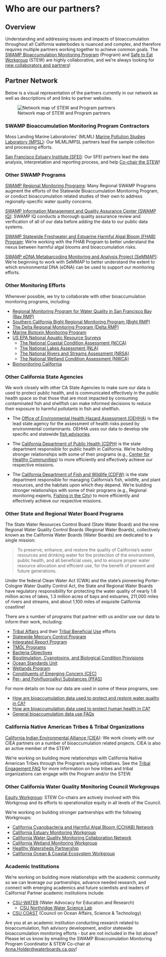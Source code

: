 # Who are our partners?

## Overview

Understanding and addressing issues and impacts of bioaccumulation throughout all California waterbodes is nuanced and complex, and therefore requires multiple partners working together to achieve common goals. The [SWAMP Bioaccumulation Monitoring Program](https://www.waterboards.ca.gov/water_issues/programs/swamp/bioaccumulation_monitoring.html) (Program) and [Safe to Eat Workgroup](https://mywaterquality.ca.gov/monitoring_council/bioaccumulation_oversight_group/index.html) (STEW) are highly collaborative, and we're always looking for [new collaborators and partners](https://cawaterboarddatacenter.github.io/stew-faq/other-faq/swamp-stew.html#how-can-i-get-involved-with-swamp-bioaccumulation-monitoring-program-program-andor-the-safe-to-eat-workgroup-stew-activities)!

## Partner Network

Below is a visual representation of the partners currently in our network as well as descriptions of and links to partner websites.

![Network map of STEW and Program partners](images/network_map.png){fig-alt="A visual representation of the partner organizations in the Program and STEW network."}

### SWAMP Bioaccumulation Monitoring Program Contractors

Moss Landing Marine Laboratories' (MLML) [Marine Pollution Studies Laboratory (MPSL)](https://mlml.sjsu.edu/mpsl-mlml/): Our MLML/MPSL partners lead the sample collection and processing efforts.

[San Francisco Estuary Institute (SFEI)](https://www.sfei.org/programs/cw): Our SFEI partners lead the data analysis, interpretation and reporting process, and help [Co-chair the STEW](https://mywaterquality.ca.gov/monitoring_council/bioaccumulation_oversight_group/#membership)!

### Other SWAMP Programs

[SWAMP Regional Monitoring Programs](https://www.waterboards.ca.gov/water_issues/programs/swamp/monitoring/regional_monitoring_programs/): Many Regional SWAMP Programs augment the efforts of the Statewide Bioaccumulation Monitoring Program, or conduct bioaccumulation related studies of their own to address regionally-specific water quality concerns.

[SWAMP Information Management and Quality Assurance Center (SWAMP IQ)](https://www.waterboards.ca.gov/water_issues/programs/swamp/swamp_iq/): SWAMP IQ conducts a thorough quality assurance review and verification of all of our data before adding the data to our public data systems.

[SWAMP Statewide Freshwater and Estuarine Harmful Algal Bloom (FHAB) Program](https://www.waterboards.ca.gov/water_issues/programs/swamp/freshwater_cyanobacteria.html): We're working with the FHAB Program to better understand the nexus between harmful algal blooms and bioaccumulation risks.

[SWAMP eDNA Metabarcoding Monitoring and Analysis Project (SeMMAP)](https://experience.arcgis.com/experience/db3a30220d0d4bdea684781cdaef5230/page/Home/): We're beginning to work with SeMMAP to better understand the extent to which environmental DNA (eDNA) can be used to support our monitoring efforts. 

### Other Monitoring Efforts

Whenever possible, we try to collaborate with other bioaccumulation monitoring programs, including:

-   [Regional Monitoring Program for Water Quality in San Francisco Bay (Bay RMP)](https://www.sfei.org/programs/sf-bay-regional-monitoring-program)
-   [Southern California Bight Regional Monitoring Program (Bight RMP)](https://www.sccwrp.org/about/research-areas/regional-monitoring/southern-california-bight-regional-monitoring-program/)
-   [The Delta Regional Monitoring Program (Delta RMP)](https://deltarmp.org/)
-   [Marine Biotoxin Monitoring Program](https://www.cdph.ca.gov/Programs/CEH/DRSEM/pages/emb/shellfish/marine-biotoxin-monitoring-program.aspx)
-   [US EPA National Aquatic Resource Surveys](https://www.epa.gov/national-aquatic-resource-surveys)
    -   [The National Coastal Condition Assessment (NCCA)](https://www.epa.gov/national-aquatic-resource-surveys/ncca)
    -   [The National Lakes Assessment (NLA)](https://www.epa.gov/national-aquatic-resource-surveys/nla)
    -   [The National Rivers and Streams Assessment (NRSA)](https://www.epa.gov/national-aquatic-resource-surveys/nrsa)
    -   [The National Wetland Condition Assessment (NWCA)](https://www.epa.gov/national-aquatic-resource-surveys/nwca)
-   [Biomonitoring California](https://biomonitoring.ca.gov/)

### Other California State Agencies

We work closely with other CA State Agencies to make sure our data is used to protect public health, and is communicated effectively in the public health space so that those that are most impacted by consuming contaminated fish and shellfish can make informed decisions to reduce their exposure to harmful pollutants in fish and shellfish.

-   The [Office of Environmental Health Hazard Assessment (OEHHA)](https://oehha.ca.gov/) is the lead state agency for the assessment of health risks posed by environmental contaminants. OEHHA uses our data to develop site specific and statewide [fish advisories](https://oehha.ca.gov/fish/advisories). 

-   The [California Department of Public Health (CDPH)](https://www.cdph.ca.gov/) is the state department responsible for public health in California. We're building stronger relationships with some of their programs (e.g., [Center for Healthy Communities](https://www.cdph.ca.gov/Programs/CCDPHP/Pages/Program-Landing1.aspx)) to more efficiently and effectively achieve our respective missions.

-   The [California Department of Fish and Wildlife (CDFW)](https://wildlife.ca.gov/) is the state department responsible for managing California's fish, wildlife, and plant resources, and the habitats upon which they depend. We're building stronger relationships with some of their programs (e.g., Regional monitoring experts, [Fishing in the City](https://wildlife.ca.gov/Fishing-in-the-City)) to more efficiently and effectively achieve our respective missions.

### Other State and Regional Water Board Programs

The State Water Resources Control Board (State Water Board) and the nine Regional Water Quality Control Boards (Regional Water Boards), collectively known as the California Water Boards (Water Boards) are dedicated to a single mission:

> To preserve, enhance, and restore the quality of California's water resources and drinking water for the protection of the environment, public health, and all beneficial uses, and to ensure proper water resource allocation and efficient use, for the benefit of present and future generations.

Under the federal Clean Water Act (CWA) and the state's pioneering Porter-Cologne Water Quality Control Act, the State and Regional Water Boards have regulatory responsibility for protecting the water quality of nearly 1.6 million acres of lakes, 1.3 million acres of bays and estuaries, 211,000 miles of rivers and streams, and about 1,100 miles of exquisite California coastline! 

There are a number of programs that partner with us and/or use our data to inform their work, including:

-   [Tribal Affairs](https://www.waterboards.ca.gov/about_us/public_participation/tribal_affairs/) and their [Tribal Beneficial Use](https://www.waterboards.ca.gov/about_us/public_participation/tribal_affairs/beneficial_uses.html) efforts
-   [Statewide Mercury Control Program](https://www.waterboards.ca.gov/water_issues/programs/mercury/reservoirs/)
-   [Integrated Report Program](https://www.waterboards.ca.gov/water_issues/programs/water_quality_assessment/)
-   [TMDL Programs](https://www.waterboards.ca.gov/water_issues/programs/tmdl/)
-   [Bacteria Objectives](https://www.waterboards.ca.gov/bacterialobjectives/)
-   [Biostimulation, Cyanotoxins, and Biological Condition Provisions](https://www.waterboards.ca.gov/water_issues/programs/biostimulatory_substances_biointegrity/)
-   [Ocean Standards Unit](https://www.waterboards.ca.gov/water_issues/programs/ocean/)
-   [Wetlands Program](https://www.waterboards.ca.gov/water_issues/programs/cwa401/wrapp.html)
-   [Constituents of Emerging Concern (CEC)](https://www.waterboards.ca.gov/water_issues/programs/cec/non_drinking_water.html)
-   [Per- and Polyfluoroalkyl Substances (PFAS)](https://www.waterboards.ca.gov/pfas/)

For more details on how our data are used in some of these programs, see:

-   [How are bioaccumulation data used to protect and restore water quality in CA?](https://cawaterboarddatacenter.github.io/stew-faq/data-use-wq.html)
-   [How are bioaccumulation data used to protect human health in CA?](https://cawaterboarddatacenter.github.io/stew-faq/data-use-human.html)
-   [General bioaccumulation data use FAQs](https://cawaterboarddatacenter.github.io/stew-faq/other-faq/data-use-faq.html)

### California Native American Tribes & Tribal Organizations

[California Indian Environmental Alliance (CIEA)](https://www.cieaweb.org/): We work closely with our CIEA partners on a number of bioaccumulation related projects. CIEA is also an active member of the STEW!

We're working on building more relationships with California Native American Tribes through the Program's equity initiatives. See the [Tribal Engagement FAQ](https://cawaterboarddatacenter.github.io/stew-faq/other-faq/swamp-stew.html#how-can-a-california-native-american-tribe-or-tribal-organization-request-a-meeting-to-learn-more-about-swamp-bioaccumulation-monitoring-program-andor-the-safe-to-eat-workgroup-activities) for more information on how tribes and tribal organizations can engage with the Program and/or the STEW.

### Other California Water Quality Monitoring Council Workgroups

[Equity Workgroup](https://mywaterquality.ca.gov/monitoring_council/jedi_workgroup/): STEW Co-chairs are actively involved with this Workgroup and its efforts to operationalize equity in all levels of the Council.

We're working on building stronger partnerships with the following Workgroups:

-   [California Cyanobacteria and Harmful Algal Bloom (CCHAB) Network](https://mywaterquality.ca.gov/monitoring_council/cyanohab_network/index.html)
-   [California Estuary Monitoring Workgroup](https://mywaterquality.ca.gov/monitoring_council/estuary_workgroup/index.html)
-   [California Water Quality Monitoring Collaboration Network](https://mywaterquality.ca.gov/monitoring_council/collaboration_network/index.html)
-   [California Wetland Monitoring Workgroup](https://mywaterquality.ca.gov/monitoring_council/wetland_workgroup/index.html)
-   [Healthy Watersheds Partnership](https://mywaterquality.ca.gov/monitoring_council/healthy_watersheds/index.html)
-   [California Ocean & Coastal Ecosystem Workgroup](https://mywaterquality.ca.gov/monitoring_council/ocean_workgroup/index.html)

### Academic Institutions

We're working on building more relationships with the academic community so we can leverage our partnerships, advance needed research, and connect with emerging academics and future scientists and leaders of California! Partner academic institutions include:

-   [CSU-WATER](https://www.calstate.edu/impact-of-the-csu/research/water) (Water Advocacy for Education and Research)
    -   [CSU Northridge Water Science Lab](http://www.priyaganguli.com/)
-   [CSU COAST](https://www.calstate.edu/impact-of-the-csu/research/coast) (Council on Ocean Affairs, Science & Technology)

Are you at an academic institution conducting research related to bioaccumulation, fish advisory development, and/or statewide bioaccumulation monitoring efforts - but are not included in the list above? Please let us know by emailing the SWAMP Bioaccumulation Monitoring Program Coordinator & STEW Co-chair at [Anna.Holder\@waterboards.ca.gov](mailto:Anna.Holder@waterboards.ca.gov)!

